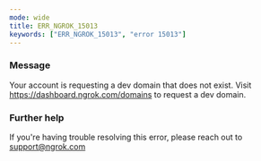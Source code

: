 ```yaml
---
mode: wide
title: ERR_NGROK_15013
keywords: ["ERR_NGROK_15013", "error 15013"]
---
```


### Message

Your account is requesting a dev domain that does not exist. Visit https://dashboard.ngrok.com/domains to request a dev domain.

### Further help

If you're having trouble resolving this error, please reach out to [support@ngrok.com](mailto:support@ngrok.com?subject=Help%20with%20ERR_NGROK_15013)
